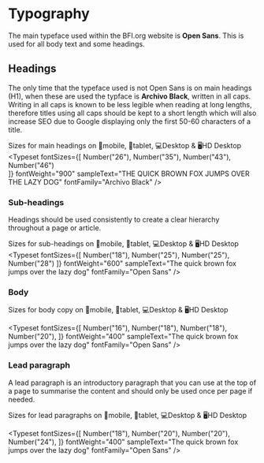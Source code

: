 
<Meta title="Docs|Visual Language/Typography" />

# Typography

The main typeface used within the BFI.org website is **Open Sans**. This is used for all body text and some headings.

## Headings

The only time that the typeface used is not Open Sans is on main headings (H1), when these are used the typface is **Archivo Black**, written in all caps. Writing in all caps is known to be less legible when reading at long lengths, therefore titles using all caps should be kept to a short length which will also increase SEO due to Google displaying only the first 50-60 characters of a title. 

Sizes for main headings on 📱mobile, 📱tablet, 💻Desktop & 🖥HD Desktop
<Typeset
    fontSizes={[
        Number("26"),
        Number("35"),
        Number("43"),
        Number("46")        
    ]}
    fontWeight="900"
    sampleText="THE QUICK BROWN FOX JUMPS OVER THE LAZY DOG"
    fontFamily="Archivo Black"
/>


### Sub-headings

Headings should be used consistently to create a clear hierarchy throughout a page or article. 

Sizes for sub-headings on 📱mobile, 📱tablet, 💻Desktop & 🖥HD Desktop
<Typeset
    fontSizes={[
        Number("18"),
        Number("25"),
        Number("25"),
        Number("28")
    ]}
    fontWeight="600"
    sampleText="The quick brown fox jumps over the lazy dog"
    fontFamily="Open Sans"
/>

### Body

Sizes for body copy on 📱mobile, 📱tablet, 💻Desktop & 🖥HD Desktop

<Typeset
    fontSizes={[
        Number("16"),
        Number("18"),
        Number("18"),
        Number("20"),
    ]}
    fontWeight="400"
    sampleText="The quick brown fox jumps over the lazy dog"
    fontFamily="Open Sans"
/>


### Lead paragraph

A lead paragraph is an introductory paragraph that you can use at the top of a page to summarise the content and should only be used once per page if needed.

Sizes for lead paragraphs on 📱mobile, 📱tablet, 💻Desktop & 🖥HD Desktop

<Typeset
    fontSizes={[
        Number("18"),
        Number("20"),
        Number("20"),
        Number("24"),
    ]}
    fontWeight="400"
    sampleText="The quick brown fox jumps over the lazy dog"
    fontFamily="Open Sans"
/>
